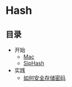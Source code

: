 
# Hash

## 目录

- 开始
  - [Mac](/a/hash/mac)
  - [SipHash](/a/hash/sip)
- 实践
  - [如何安全存储密码](/a/hash/how-to-securely-store-password-in-db)
